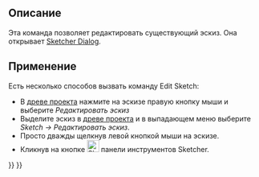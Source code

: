 <languages/>

{{Docnav
|[[Sketcher_NewSketch/ru|Создать эскиз]]
|[[Sketcher_Dialog/ru|Диалог]]
|[[Sketcher_Workbench/ru|Sketcher]]
|IconL=Sketcher_NewSketch.svg‎‎
|IconR=
|IconC=Workbench_Sketcher.svg
}}

{{GuiCommand/ru
|Name/ru=Редактировать эскиз
|Name=Sketcher_EditSketch
|MenuLocation=Sketch → Редактировать эскиз
|Workbenches=[[Sketcher_Workbench/ru|Sketcher]], [[PartDesign_Workbench/ru|PartDesign]]
|SeeAlso=[[Sketcher_LeaveSketch/ru|Покинуть эскиз]]
}}

<span id="Description"></span>
==Описание==

<div class="mw-translate-fuzzy">
Эта команда позволяет редактировать существующий эскиз. Она открывает [[Sketcher_Dialog/ru|Sketcher Dialog]].
</div>

<span id="Usage"></span>
==Применение==

<div class="mw-translate-fuzzy">
Есть несколько способов вызвать команду Edit Sketch:
* В [[Tree_view/ru|древе проекта]] нажмите на эскизе правую кнопку мыши и выберите ''Редактировать эскиз'' 
* Выделите эскиз в [[Tree_view/ru|древе проекта]] и в выпадающем меню выберите {{MenuCommand|Sketch → Edit Sketch}} ''Sketch → Редактировать эскиз''. 
* Просто дважды щелкнув левой кнопкой мыши на эскизе.
* Кликнув на кнопке [[Image:Sketcher_EditSketch.svg|24px]] панели инструментов Sketcher.
</div>


{{Docnav
|[[Sketcher_NewSketch/ru|Создать эскиз]]
|[[Sketcher_Dialog/ru|Диалог]]
|[[Sketcher_Workbench/ru|Sketcher]]
|IconL=Sketcher_NewSketch.svg‎‎
|IconR=
|IconC=Workbench_Sketcher.svg
}}

{{Sketcher_Tools_navi{{#translation:}}}}
{{Userdocnavi{{#translation:}}}}